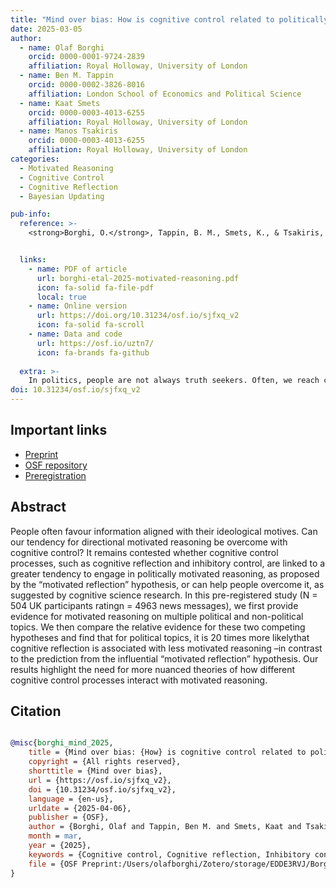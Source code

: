 ```yaml
---
title: "Mind over bias: How is cognitive control related to politically motivated reasoning?"
date: 2025-03-05
author:
  - name: Olaf Borghi
    orcid: 0000-0001-9724-2839
    affiliation: Royal Holloway, University of London
  - name: Ben M. Tappin
    orcid: 0000-0002-3826-8016
    affiliation: London School of Economics and Political Science
  - name: Kaat Smets
    orcid: 0000-0003-4013-6255
    affiliation: Royal Holloway, University of London
  - name: Manos Tsakiris
    orcid: 0000-0003-4013-6255
    affiliation: Royal Holloway, University of London
categories: 
  - Motivated Reasoning
  - Cognitive Control
  - Cognitive Reflection
  - Bayesian Updating

pub-info:
  reference: >- 
    <strong>Borghi, O.</strong>, Tappin, B. M., Smets, K., & Tsakiris, M. (2025, March 5). Mind over bias: How is cognitive control related to politically motivated reasoning?. https://doi.org/10.31234/osf.io/sjfxq_v2


  links:
    - name: PDF of article
      url: borghi-etal-2025-motivated-reasoning.pdf
      icon: fa-solid fa-file-pdf
      local: true
    - name: Online version
      url: https://doi.org/10.31234/osf.io/sjfxq_v2
      icon: fa-solid fa-scroll
    - name: Data and code
      url: https://osf.io/uztn7/
      icon: fa-brands fa-github
      
  extra: >-
    In politics, people are not always truth seekers. Often, we reach conclusions because they fit with preferred political narratives: we are biased by ideological motivations. But are some people better equipped to overcome such bias than others?
doi: 10.31234/osf.io/sjfxq_v2
---
```


## Important links

- [Preprint](https://osf.io/preprints/psyarxiv/sjfxq_v2)
- [OSF repository](https://osf.io/uztn7/)
- [Preregistration](https://osf.io/x6fkm)

## Abstract

People often favour information aligned with their ideological motives. Can our tendency for directional  motivated  reasoning  be  overcome  with  cognitive  control?  It  remains  contested whether  cognitive  control  processes,  such  as  cognitive  reflection  and  inhibitory  control,  are linked to a greater tendency to engage in politically motivated reasoning, as proposed by the “motivated reflection” hypothesis, or can help people overcome it, as suggested by cognitive science research. In this pre-registered study (N = 504 UK participants ratingn = 4963 news messages), we first provide evidence for motivated reasoning on multiple political and non-political topics. We then compare the relative evidence for these two competing hypotheses and find that for political topics, it is 20 times more likelythat cognitive reflection is associated with  less  motivated  reasoning –in contrast to the prediction from the influential “motivated reflection” hypothesis. Our results highlight the need for more nuanced theories of how different cognitive control processes interact with motivated reasoning. 

## Citation

```bibtex

@misc{borghi_mind_2025,
	title = {Mind over bias: {How} is cognitive control related to politically motivated reasoning?},
	copyright = {All rights reserved},
	shorttitle = {Mind over bias},
	url = {https://osf.io/sjfxq_v2},
	doi = {10.31234/osf.io/sjfxq_v2},
	language = {en-us},
	urldate = {2025-04-06},
	publisher = {OSF},
	author = {Borghi, Olaf and Tappin, Ben M. and Smets, Kaat and Tsakiris, Manos},
	month = mar,
	year = {2025},
	keywords = {Cognitive control, Cognitive reflection, Inhibitory control, Motivated reasoning, Political beliefs, Political bias},
	file = {OSF Preprint:/Users/olafborghi/Zotero/storage/EDDE3RVJ/Borghi et al. - 2025 - Mind over bias How is cognitive control related to politically motivated reasoning.pdf:application/pdf},
}
```
